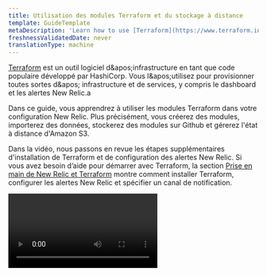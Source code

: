 ```yaml
---
title: Utilisation des modules Terraform et du stockage à distance
template: GuideTemplate
metaDescription: 'Learn how to use [Terraform](https://www.terraform.io/) modules in your configurations and store them remotely.'
freshnessValidatedDate: never
translationType: machine
---
```


[Terraform](https://www.terraform.io/) est un outil logiciel d&amp;apos;infrastructure en tant que code populaire développé par HashiCorp. Vous l&amp;apos;utilisez pour provisionner toutes sortes d&amp;apos; infrastructure et de services, y compris le dashboard et les alertes New Relic.a

Dans ce guide, vous apprendrez à utiliser les modules Terraform dans votre configuration New Relic. Plus précisément, vous créerez des modules, importerez des données, stockerez des modules sur Github et gérerez l'état à distance d'Amazon S3.

Dans la vidéo, nous passons en revue les étapes supplémentaires d'installation de Terraform et de configuration des alertes New Relic. Si vous avez besoin d’aide pour démarrer avec Terraform, la section [Prise en main de New Relic et Terraform](/docs/more-integrations/terraform/terraform-intro/) montre comment installer Terraform, configurer les alertes New Relic et spécifier un canal de notification.

<Video id="2gl4kt4j14" type="wistia" />

## Avant de commencer

Pour utiliser ce guide, vous devez avoir des connaissances de base sur New Relic et Terraform. Si vous n'avez pas encore déployé d'agent open source New Relic, [installez New Relic](/docs/agents/manage-apm-agents/installation/install-agent) pour votre application. [Installez également la CLI Terraform](https://www.terraform.io/intro/getting-started/install.html).

Commencez par initialiser un répertoire de travail :

```bash
mkdir terraform-config && cd terraform-config
```

Pour suivre les exemples de ce guide, l'exemple de code qui l'accompagne est disponible sur [GitHub](https://github.com/jsbnr/nr-terraform-intro-example)

```bash
git clone https://github.com/jsbnr/nr-terraform-intro-example.git
```

<Steps>
  <Step>
    ## Créer un module Terraform

    Les modules Terraform vous permettent de réutiliser, partager et stocker votre configuration Terraform à l'aide du contrôle de version comme Github. Dans les étapes suivantes, vous déplacerez votre configuration New Relic dans un module réutilisable.

    Tout d’abord, dans la racine de votre projet, créez un nouveau répertoire pour stocker vos modules nommé `modules`:

    ```bash
    mkdir modules && cd modules
    ```

    Dans le répertoire des modules, créez un nouveau répertoire pour un nouveau module appelé HostConditions et créez un nouveau fichier nommé `main.tf`:

    ```bash
    mkdir HostConditions && cd HostConditions
    touch main.tf
    ```

    Supprimez les deux conditions d'alerte du fichier `main.tf` du projet racine et copiez-le dans le nouveau fichier `main.tf` du répertoire `HostConditions` .

    Dans le fichier `main.tf` du répertoire racine, appelez le nouveau module à l&amp;apos;aide d&amp;apos;un bloc de module :

    ```hcl
    module "HostConditions" {
      source = "./modules/HostConditions"
    }
    ```

    Essayez de tester votre configuration, exécutez `terraform plan` et `terraform init`:

    ```bash copyable=false
    [output] {muted}# Example output
    [output] ------------------------------------------------------------------------
    [output] 
    [output] Initializing modules...
    [output] - HostConditions in
    [output] 
    [output] Error: Unreadable module directory
    [output] 
    [output] Unable to evaluate directory symlink: lstat modules/HostConditions: no such
    [output] file or directory
    [output] 
    [output] 
    [output] Error: Failed to read module directory
    [output] 
    [output] Module directory  does not exist or cannot be read.
    [output] 
    [output] 
    [output] Error: Unreadable module directory
    [output] 
    [output] Unable to evaluate directory symlink: lstat modules/HostConditions: no such
    [output] file or directory
    [output] 
    [output] 
    [output] Error: Failed to read module directory
    [output] 
    [output] Module directory  does not exist or cannot be read.
    ```

    Vous voyez une erreur dans votre console en raison du manque de détails du fournisseur dans votre répertoire de modules. Pour corriger l'erreur, créez une copie du fichier root supplier.tf dans votre répertoire `HostConditions` :

    ```hcl
    provider "newrelic" {
     account_id = 12345 # Your New Relic account ID
     api_key = "NRAK-zzzzzz" # Your New Relic user key
     region = "US" # US or EU (defaults to US)
    }
    ```

    Essayez de tester votre configuration, exécutez `terraform plan` et `terraform init`:

    ```bash copyable=false
    [output] {muted}# Example output
    [output] ------------------------------------------------------------------------
    [output] 
    [output] Error: Reference to undeclared resource
    [output] 
    [output]   on modules/HostConditions/main.tf line 2, in resource "newrelic_infra_alert_condition"
    [output] "cpuhot":
    [output]    2:   policy_id = newrelic_alert_policy.DemoPolicy.id
    [output] 
    [output] A managed resource "newrelic_alert_policy" "DemoPolicy" has not been declared
    [output] in module.HostConditions.
    [output] 
    [output] 
    [output] Error: Reference to undeclared resource
    [output] 
    [output]   on modules/HostConditions/main.tf line 24, in resource "newrelic_infra_alert_condition"
    [output] "highDiskUsage":
    [output]   24:   policy_id = newrelic_alert_policy.DemoPolicy.id
    [output] 
    [output] A managed resource "newrelic_alert_policy" "DemoPolicy" has not been declared
    [output] in module.HostConditions.
    ```

    Terraform init n'affiche plus d'erreur, mais l'exécution de Terraform plan provoque toujours une erreur.

    L'erreur est due au fait que l'ID de politique utilisé dans `./modules/HostConditions/provider.tf` n&amp;apos;existe pas. Une variable est nécessaire pour passer dans le module.
  </Step>

  <Step>
    ## Créer une variable

    Les variables transmettent des détails à votre module et définissent des valeurs par défaut.

    Tout d’abord, en haut de votre `HostConditions/provider.tf` , créez une nouvelle variable :

    ```hcl
    variable "providerId" {}
    ```

    Ensuite, dans le bloc de ressources, remplacez le `policyId` existant par la nouvelle variable :

    ```hcl
    var.policy
    ```

    ### Passer une variable dans un module

    Pour rendre un module dynamique, vous passerez vos variables au module en utilisant le bloc de ressources du module.

    Dans le répertoire racine `main.tf`, mettez à jour le bloc de module pour ajouter la variable `policyId` :

    ```hcl
    module "HostConditions" {
      source = "./modules/HostConditions"
      policyId = newrelic_alert_policy.DemoPolicy.id
    }
    ```

    Exécutez `terraform plan` après avoir ajouté votre variable au module.

    ```bash
    terraform plan
    ```

    Ajoutez maintenant d’autres variables et remplacez les valeurs CPU critique, CPU avertissement et pourcentage de disque. Ensuite, transmettez les nouvelles variables au module.

    Ajoutez les nouvelles variables à `HostConditions/main.tf`:

    ```hcl
    variable cpu_warning {}
    variable cpu_critical {}
    variable diskPercent {}
    ```

    Mettre à jour la condition d'alerte pour utiliser les nouvelles variables ajoutées dans le `HostConditons/main.tf`:

    ```hcl
    resource "newrelic_infra_alert_condition" "cpuhot" {
      policy_id = var.policyId

      name       = "CPU hot!"
      type       = "infra_metric"
      event      = "SystemSample"
      select     = "cpuPercent"
      comparison = "above"
      where      = "(hostname LIKE '%myhost%')"

      critical {
        duration      = 5
        value         = var.cpu_critical
        time_function = "all"
      }
      warning {
        duration      = 5
        value         = var.cpu_warning
        time_function = "all"
      }
    }

    resource "newrelic_infra_alert_condition" "highDiskUsage" {
      policy_id = var.policyId

      name       = "high disk usage"
      type       = "infra_metric"
      event      = "SystemSample"
      select     = "diskUsedPercent"
      comparison = "above"
      where      = "(hostname LIKE '%myhost%')"

      critical {
        duration      = 5
        value         = var.diskPercent
        time_function = "all"
      }
    }
    ```

    Exécutez `terraform plan` après avoir ajouté vos variables au module. Un message d’erreur s’affiche en raison des valeurs de variables manquantes. Les valeurs peuvent être ajoutées dans le bloc de module ou comme valeurs par défaut.

    ```bash
    terraform plan
    ```

    ### Ajout de valeurs par défaut

    Ajoutez des valeurs de variable par défaut à `HostConditions/main.tf`:

    ```hcl
    variable cpu_warning { default=80}
    variable cpu_critical { default=90}
    variable diskPercent { default=60 }
    ```

    ### Transmettre des valeurs de variables à l'aide du bloc de module

    Dans le répertoire racine `main.tf`, mettez à jour le bloc de module pour ajouter les variables `cpu_critical`, `cpu_warning` et `diskPercentage` :

    ```hcl
    module "HostConditions" {
      source = "./modules/HostConditions"
      policyId = newrelic_alert_policy.DemoPolicy.id
      cpu_critical = 88
      cpu_warning = 78
      diskPercentage = 66
    }
    ```

    Exécutez `terraform plan` après avoir ajouté vos variables au module.

    ```bash
    terraform plan
    ```
  </Step>

  <Step>
    ## Réutiliser un module

    Vous pouvez réutiliser votre module en vous connectant à une politique New Relic déjà existante. Avant de commencer, dans votre compte New Relic, créez une nouvelle règle d'alerte nommée **Preexisting Policy**.

    ### Connecter une règle d'alerte existante

    Tout d’abord, dans votre fichier racine `main.tf` ajoutez le bloc de données pour importer une politique existante :

    ```hcl
    data "newrelic_alert_policy" "ExistingPolicy" {
    	name = "Preexisting Policy"
    }
    ```

    Ensuite, créez un deuxième bloc de module nommé `HostConditions2`. Ajoutez la condition d’alerte à la politique préexistante.

    ```hcl
    module "HostConditions2" {
      source = "./modules/HostConditions"
      policyId = data.newrelic_alert_policy.ExistingPolicy.id
      cpu_critical = 87
      cpu_warning = 77
      diskPercentage = 67
    }
    ```

    Exécutez `terraform init` pour initialiser le nouveau module et exécutez `terraform apply` pour appliquer les modifications à votre compte New Relic.

    Le script Terraform crée une nouvelle règle d'alerte et deux conditions, mais il applique également la condition d'alerte à la politique préexistante.

    Consultez votre compte New Relic dans la politique préexistante et voyez la condition d'alerte ajoutée pour l'utilisation élevée du processeur et du disque.
  </Step>

  <Step>
    ## Stocker un module dans Github

    Après avoir créé un module, si vous souhaitez le stocker dans un endroit où d'autres personnes peuvent l'utiliser, Github est la manière dont vous pouvez le faire.

    ### Créer un nouveau référentiel Github (dépôt)

    Tout d'abord, à l'intérieur de votre répertoire HostModules, initialisez un nouveau référentiel Github (repository). Ajoutez vos `main.tf` et `provider.tf` à l&amp;apos;étape de validation :

    ```bash
    git add main.tf provider.tf
    git commit -m "init"
    ```

    Ensuite, en utilisant les commandes fournies dans votre nouveau référentiel (repository), envoyez votre commit sur Github :

    ```bash
    git remote add origin <repo_url>
    git branch -M main
    git push -u origin main
    ```

    ### Utiliser un module enregistré sur Github

    Consultez le référentiel Github (repository) et constatez que `main.tf` et `provider.tf` sont désormais dans votre référentiel (repository). Copiez l&amp;apos;URL Web du référentiel (dépôt) GitHub pour cloner votre référentiel (dépôt).

    Mettez à jour le fichier racine `main.tf` en utilisant GitHub comme source pour le `HostConditions`:

    ```hcl
    module "HostConditions" {
      source = "git::https://github.com/<your_username>/<your_repo_name>" # Add your repo URL
      policyId = newrelic_alert_policy.DemoPolicy.id
      cpu_critical = 88
      cpu_warning = 78
      diskPercentage = 66
    }

    module "HostConditions2" {
      source = "git::https://github.com/<your_username>/<your_repo_name>" # Add your repo URL
      policyId = data.newrelic_alert_policy.ExistingPolicy.id
      cpu_critical = 87
      cpu_warning = 77
      diskPercentage = 67
    }
    ```

    Exécutez `terraform init` pour initialiser le nouveau module. Lorsque vous exécutez `terraform init`, Terraform clone le référentiel localement. Courir `terraform plan`

    Si vous devez mettre à jour votre module local avec les mises à jour apportées au référentiel git (dépôt), exécutez `terraform get -update`
  </Step>

  <Step>
    ## Gérer l'état à distance dans Amazon S3

    Le fichier d'état est la représentation que Terraform détient sur les ressources créées. Le fichier d'état se trouve dans le répertoire racine, mais s'il était supprimé ou corrompu, cela pourrait causer des problèmes. Le stockage du fichier d'état à distance assure la sécurité et permet le partage et l'accès à distance.

    Dans le `provider.tf` du répertoire racine, ajoutez un bloc backend Terraform pour Amazon S3 :

    ```hcl
    terraform {
    	backend "s3" {
    		bucket = "<s3_bucket_name>"
    		key = "<s3_bucket_key>"
    		region = "<s3_bucket_region>"
    	}
    }
    ```

    Des variables sont nécessaires pour fournir les détails corrects du bucket S3 et l'accès est requis.

    Pour donner accès au bucket S3 dans votre compte Amazon, créez un utilisateur IAM. Donnez à l’utilisateur IAM l’accès au bucket S3 stockant l’état de Terraform.

    Ajoutez le profil au bloc backend de Terraform :

    ```hcl
    terraform {
    	backend "s3" {
    		bucket = "<s3_bucket_name>"
    		key = "<s3_bucket_key>"
    		region = "<s3_bucket_region>"
    		profile = "<iam_user_profile_name>"
    	}
    }
    ```

    Avant d’enregistrer votre état sur Amazon S3, détruisez la configuration actuelle pour repartir à zéro :

    ```bash
    terraform destroy
    ```

    Initialisez Terraform, exécutez Terraform init :

    ```bash
    terraform init
    ```

    Dans le terminal, la sortie affiche le backend initialisé en S3. Supprimez l'état local car il n'est pas nécessaire

    ```bash
    rm terraform.*
    ```

    Exécutez `terraform apply` pour appliquer vos modifications de configuration Terraform.

    ```bash
    terraform apply
    ```

    Le fichier d’état est désormais stocké dans S3 au lieu d’être localement. Regardez dans votre bucket S3 et voyez que l’état de terraform existe.
  </Step>
</Steps>

## Conclusion

Félicitations ! Vous utilisez des modules pour rendre votre configuration Terraform plus flexible. Consultez la [documentation du fournisseur New Relic Terraform](https://registry.terraform.io/providers/newrelic/newrelic/latest/docs) pour découvrir comment faire passer votre configuration au niveau supérieur.